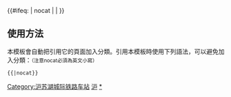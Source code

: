 {{鐵道路線|
| 模板名稱 = 沪苏湖城际铁路
| 名稱 = [[沪苏湖城际铁路]]
| 代表色 = #0033c9
| Logo = [[File:China_Railways.svg|17px]]
| 背景顏色 = #FFFFFF
| 車站列表 = 
''[[上海虹桥站|上海虹桥]] - [[青浦站|青浦]] - [[平望站|平望]] - [[南潯站|南潯]] - [[湖州南站|湖州南]]''（→[[宁杭客运专线]]）
}}
<includeonly>{{#ifeq: {{{1}}} | nocat | <!--空--> | [[Category:沪苏湖城际铁路车站]] }}</includeonly><noinclude>

==使用方法==
本模板會自動把引用它的頁面加入分類。引用本模板時使用下列語法，可以避免加入分類：<small>（注意nocat必須為英文小寫）</small>
 <nowiki>{{</nowiki>{{PAGENAME}}<nowiki>|nocat}}</nowiki>
[[Category:中國鐵路路線模板|沪]]
[[Category:沪苏湖城际铁路车站|*]]
</noinclude>